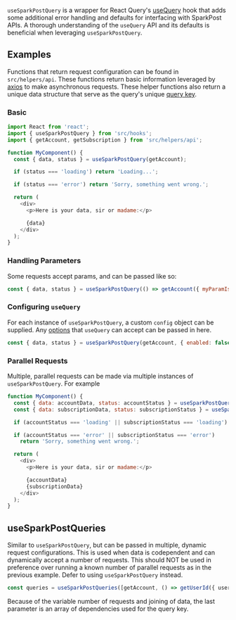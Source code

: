 
<Meta title="Hooks|API Hooks" />

`useSparkPostQuery` is a wrapper for React Query's
[useQuery](https://react-query.tanstack.com/docs/api#usequery) hook that adds some additional error
handling and defaults for interfacing with SparkPost APIs. A thorough understanding of the
`useQuery` API and its defaults is beneficial when leveraging `useSparkPostQuery`.

## Examples

Functions that return request configuration can be found in `src/helpers/api`. These functions
return basic information leveraged by [axios](https://github.com/axios/axios) to make asynchronous
requests. These helper functions also return a unique data structure that serve as the query's
unique [query key](https://react-query.tanstack.com/docs/guides/queries#query-keys).

### Basic

```js
import React from 'react';
import { useSparkPostQuery } from 'src/hooks';
import { getAccount, getSubscription } from 'src/helpers/api';

function MyComponent() {
  const { data, status } = useSparkPostQuery(getAccount);

  if (status === 'loading') return 'Loading...';

  if (status === 'error') return 'Sorry, something went wrong.';

  return (
    <div>
      <p>Here is your data, sir or madame:</p>

      {data}
    </div>
  );
}
```

### Handling Parameters

Some requests accept params, and can be passed like so:

```js
const { data, status } = useSparkPostQuery(() => getAccount({ myParamIsGreat: true }));
```

### Configuring `useQuery`

For each instance of `useSparkPostQuery`, a custom `config` object can be supplied. Any
[options](https://react-query.tanstack.com/docs/api#usequery) that `useQuery` can accept can be
passed in here.

```js
const { data, status } = useSparkPostQuery(getAccount, { enabled: false });
```

### Parallel Requests

Multiple, parallel requests can be made via multiple instances of `useSparkPostQuery`. For example

```js
function MyComponent() {
  const { data: accountData, status: accountStatus } = useSparkPostQuery(getAccount);
  const { data: subscriptionData, status: subscriptionStatus } = useSparkPostQuer(getSubscription);

  if (accountStatus === 'loading' || subscriptionStatus === 'loading') return 'Loading...';

  if (accountStatus === 'error' || subscriptionStatus === 'error')
    return 'Sorry, something went wrong.';

  return (
    <div>
      <p>Here is your data, sir or madame:</p>

      {accountData}
      {subscriptionData}
    </div>
  );
}
```

## useSparkPostQueries

Similar to `useSparkPostQuery`, but can be passed in multiple, dynamic request configurations. This
is used when data is codependent and can dynamically accept a number of requests. This should NOT be
used in preference over running a known number of parallel requests as in the previous example.
Defer to using `useSparkPostQuery` instead.

```js
const queries = useSparkPostQueries([getAccount, () => getUserId({ userId }))], { enabled: true })
```

Because of the variable number of requests and joining of data, the last parameter is an array of
dependencies used for the query key.
